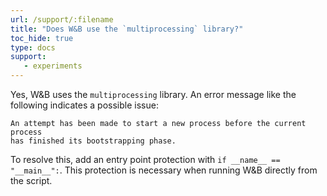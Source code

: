 ```yaml
---
url: /support/:filename
title: "Does W&B use the `multiprocessing` library?"
toc_hide: true
type: docs
support:
   - experiments
---
```

Yes, W&B uses the `multiprocessing` library. An error message like the following indicates a possible issue:

```
An attempt has been made to start a new process before the current process 
has finished its bootstrapping phase.
```

To resolve this, add an entry point protection with `if __name__ == "__main__":`. This protection is necessary when running W&B directly from the script.